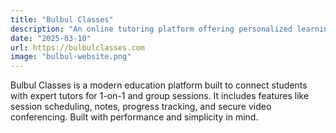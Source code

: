 ```yaml
---
title: "Bulbul Classes"
description: "An online tutoring platform offering personalized learning experiences."
date: "2025-03-10"
url: https://bulbulclasses.com
image: "bulbul-website.png"
---
```


Bulbul Classes is a modern education platform built to connect students with expert tutors for 1-on-1 and group sessions. It includes features like session scheduling, notes, progress tracking, and secure video conferencing. Built with performance and simplicity in mind.
